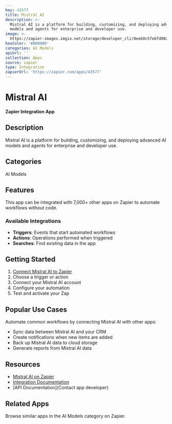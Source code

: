 ```yaml
---
key: 43577
title: Mistral AI
description: >-
  Mistral AI is a platform for building, customizing, and deploying advanced AI
  models and agents for enterprise and developer use.
image: >-
  https://zapier-images.imgix.net/storage/developer_cli/8eeb0c5fe6fd002cda91fde8c2d51d26.png?auto=format%2Ccompress&ixlib=python-3.0.0&q=50
hexColor: '#000000'
categories: AI Models
apiUrl: ''
collection: Apps
source: zapier
type: Integration
zapierUrl: 'https://zapier.com/apps/43577'
---
```

# Mistral AI

**Zapier Integration App**

## Description

Mistral AI is a platform for building, customizing, and deploying advanced AI models and agents for enterprise and developer use.

## Categories

AI Models

## Features

This app can be integrated with 7,000+ other apps on Zapier to automate workflows without code.

### Available Integrations

- **Triggers**: Events that start automated workflows
- **Actions**: Operations performed when triggered
- **Searches**: Find existing data in the app

## Getting Started

1. [Connect Mistral AI to Zapier](https://zapier.com/apps/43577)
2. Choose a trigger or action
3. Connect your Mistral AI account
4. Configure your automation
5. Test and activate your Zap

## Popular Use Cases

Automate common workflows by connecting Mistral AI with other apps:

- Sync data between Mistral AI and your CRM
- Create notifications when new items are added
- Back up Mistral AI data to cloud storage
- Generate reports from Mistral AI data

## Resources

- [Mistral AI on Zapier](https://zapier.com/apps/43577)
- [Integration Documentation](https://zapier.com/apps/43577/integrations)
- [API Documentation](Contact app developer)

## Related Apps

Browse similar apps in the AI Models category on Zapier.
